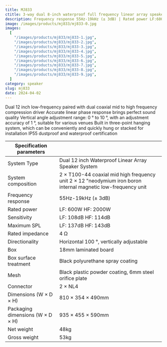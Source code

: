 ```yaml
---
title: MJ833
ctitle: 3-way dual 8-inch waterproof full frequency linear array speaker
description: Frequency response 55Hz-19kHz (± 3dB) | Rated power LF:600W HF:2000W | Sensitivity LF:108dB HF:114dB
image: /images/products/mj833/mj833-0.jpg
images:
  [
    "/images/products/mj833/mj833-1.jpg",
    "/images/products/mj833/mj833-2.jpg",
    "/images/products/mj833/mj833-3.jpg",
    "/images/products/mj833/mj833-4.jpg",
    "/images/products/mj833/mj833-5.jpg",
    "/images/products/mj833/mj833-6.jpg",
    "/images/products/mj833/mj833-7.jpg",
    "/images/products/mj833/mj833-8.jpg",
    "/images/products/mj833/mj833-9.jpg",
  ]
category: speaker
slug: mj833
date: 2024-04-02
---
```


Dual 12 inch low-frequency paired with dual coaxial mid to high frequency compression driver
Accurate linear phase response brings perfect sound quality
Vertical angle adjustment range: 0 ° to 10 °, with an adjustment accuracy of 1 °, suitable for various venues
Built in three-point hanging system, which can be conveniently and quickly hung or stacked for installation
IP55 dustproof and waterproof certification

| Specification parameters         |                                                                                                               |
| -------------------------------- | ------------------------------------------------------------------------------------------------------------- |
| System Type                      | Dual 12 inch Waterproof Linear Array Speaker System                                                           |
| System composition               | 2 × T100-44 coaxial mid high frequency unit 2 × 12 "neodymium iron boron internal magnetic low-frequency unit |
| Frequency response               | 55Hz-19kHz (± 3dB)                                                                                            |
| Rated power                      | LF: 600W HF: 2000W                                                                                            |
| Sensitivity                      | LF: 108dB HF: 114dB                                                                                           |
| Maximum SPL                      | LF: 137dB HF: 143dB                                                                                           |
| Rated impedance                  | 4 Ω                                                                                                           |
| Directionality                   | Horizontal 100 °, vertically adjustable                                                                       |
| Box                              | 18mm laminated board                                                                                          |
| Box surface treatment            | Black polyurethane spray coating                                                                              |
| Mesh                             | Black plastic powder coating, 6mm steel orifice plate                                                         |
| Connector                        | 2 × NL4                                                                                                       |
| Dimensions (W × D × H)           | 810 × 354 × 490mm                                                                                             |
| Packaging dimensions (W × D × H) | 935 × 455 × 590mm                                                                                             |
| Net weight                       | 48kg                                                                                                          |
| Gross weight                     | 53kg                                                                                                          |
